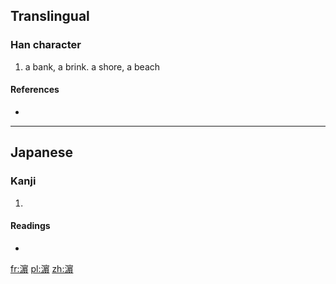 ==Translingual==

===Han character===
{{Han char|rn=85|rad=水|as=14|sn=17|four=|canj=水十日金 (EJAC)}}

# a bank, a brink. a shore, a beach

====References====
* {{Han ref|kx=0657.361|dkj=18538|dj=1067.200|hdz=80024.200|uh=6FF5|ud=28661}}

----

==Japanese==

===Kanji===
{{ja-kanji|grade=|rs=水14}}

# {{defn|Japanese|sort=水14}}

====Readings====
* {{ja-readings|on=[[ひん]] (hin)|kun=[[はま]] (hama)}}

[[fr:濵]]
[[pl:濵]]
[[zh:濵]]